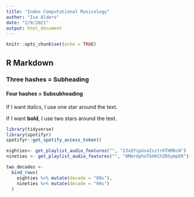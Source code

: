 ```yaml
---
title: "Index Computational Musicology"
author: "Isa Alders"
date: "2/9/2021"
output: html_document
---
```


```r
knitr::opts_chunk$set(echo = TRUE)
```

## R Markdown
### Three hashes = Subheading
#### Four hashes = Subsubheading

If I want *italics*, I use one star around the text.

If I want **bold**, I use two stars around the text.

```r
library(tidyverse)
library(spotifyr)
spotifyr::get_spotify_access_token()
```

```r
eighties<- get_playlist_audio_features("", "23xQYspGsaIsztrKTHM8cN")
nineties <- get_playlist_audio_features("", "0MmrdphoTkHhChZR5ympER")

two_decades <-
  bind_rows(
    eighties %>% mutate(decade = "80s"),
    nineties %>% mutate(decade = "90s")
  )
```


